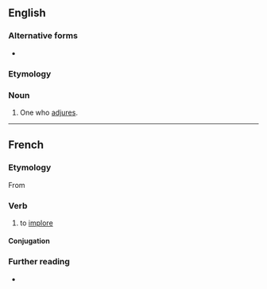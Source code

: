 ==English==

===Alternative forms===
* {{l|en|adjuror}}

===Etymology===
{{suf|en|adjure|er|id2=agent noun}}

===Noun===
{{en-noun}}

# One who [[adjure]]s.

----

==French==

===Etymology===
From {{etyl|la|fr}} {{m|la|adiuro}}

===Verb===
{{fr-verb}}

# to [[implore]]

====Conjugation====
{{fr-conj-auto}}

===Further reading===
* {{R:TLFi}}